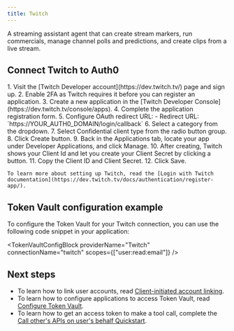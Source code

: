 ```yaml
---
title: Twitch
---
```




A streaming assistant agent that can create stream markers, run commercials, manage channel polls and predictions, and create clips from a live stream.


## Connect Twitch to Auth0

<IntegrationInfoBlock providerName="Twitch" />

<Steps>
  <Step title="Twitch setup">
    1. Visit the [Twitch Developer account](https://dev.twitch.tv/) page and sign up.
    2. Enable 2FA as Twitch requires it before you can register an application.
    3. Create a new application in the [Twitch Developer Console](https://dev.twitch.tv/console/apps).
    4. Complete the application registration form.
    5. Configure OAuth redirect URL:
       - Redirect URL: `https://YOUR_AUTH0_DOMAIN/login/callback`
       <FindDomainInfoBlock />
    6. Select a category from the dropdown.
    7. Select Confidential client type from the radio button group.
    8. Click Create button.
    9. Back in the Applications tab, locate your app under Developer Applications, and click Manage.
    10. After creating, Twitch shows your Client Id and let you create your Client Secret by clicking a button.
    11. Copy the Client ID and Client Secret.
    12. Click Save.

    To learn more about setting up Twitch, read the [Login with Twitch documentation](https://dev.twitch.tv/docs/authentication/register-app/).
  </Step>
  <Step title="Auth0 setup">
    <Auth0SetupBlock providerName="Twitch"  />
  </Step>
</Steps>

## Token Vault configuration example

To configure the Token Vault for your Twitch connection, you can use the following code snippet in your application:

<TokenVaultConfigBlock 
  providerName="Twitch"
  connectionName="twitch"
  scopes={["user:read:email"]}
/>

## Next steps
- To learn how to link user accounts, read [Client-initiated account linking](https://auth0.com/ai/docs/guides/client-initiated-account-linking). 
- To learn how to configure applications to access Token Vault, read [Configure Token Vault](https://auth0.com/docs/secure/tokens/token-vault/configure-token-vault).
- To learn how to get an access token to make a tool call, complete the [Call other's APIs on user's behalf Quickstart](https://auth0.com/ai/docs/get-started/call-others-apis-on-users-behalf).
